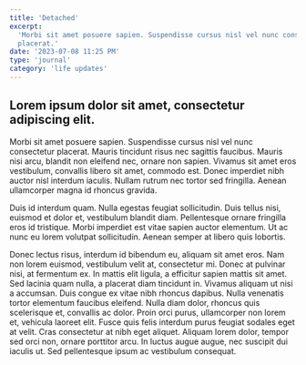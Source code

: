 ```yaml
---
title: 'Detached'
excerpt:
  'Morbi sit amet posuere sapien. Suspendisse cursus nisl vel nunc consectetur
  placerat.'
date: '2023-07-08 11:25 PM'
type: 'journal'
category: 'life updates'
---
```


## Lorem ipsum dolor sit amet, consectetur adipiscing elit.

Morbi sit amet posuere sapien. Suspendisse cursus nisl vel nunc consectetur
placerat. Mauris tincidunt risus nec sagittis faucibus. Mauris nisi arcu,
blandit non eleifend nec, ornare non sapien. Vivamus sit amet eros vestibulum,
convallis libero sit amet, commodo est. Donec imperdiet nibh auctor nisl
interdum iaculis. Nullam rutrum nec tortor sed fringilla. Aenean ullamcorper
magna id rhoncus gravida.

Duis id interdum quam. Nulla egestas feugiat sollicitudin. Duis tellus nisi,
euismod et dolor et, vestibulum blandit diam. Pellentesque ornare fringilla eros
id tristique. Morbi imperdiet est vitae sapien auctor elementum. Ut ac nunc eu
lorem volutpat sollicitudin. Aenean semper at libero quis lobortis.

Donec lectus risus, interdum id bibendum eu, aliquam sit amet eros. Nam non
lorem euismod, vestibulum velit at, consectetur mi. Donec at pulvinar nisi, at
fermentum ex. In mattis elit ligula, a efficitur sapien mattis sit amet. Sed
lacinia quam nulla, a placerat diam tincidunt in. Vivamus aliquam ut nisi a
accumsan. Duis congue ex vitae nibh rhoncus dapibus. Nulla venenatis tortor
elementum faucibus eleifend. Nulla diam dolor, rhoncus quis scelerisque et,
convallis ac dolor. Proin orci purus, ullamcorper non lorem et, vehicula laoreet
elit. Fusce quis felis interdum purus feugiat sodales eget at velit. Cras
consectetur at nibh eget aliquet. Aliquam lorem dolor, tempor sed orci non,
ornare porttitor arcu. In luctus augue augue, nec suscipit dui iaculis ut. Sed
pellentesque ipsum ac vestibulum consequat.
